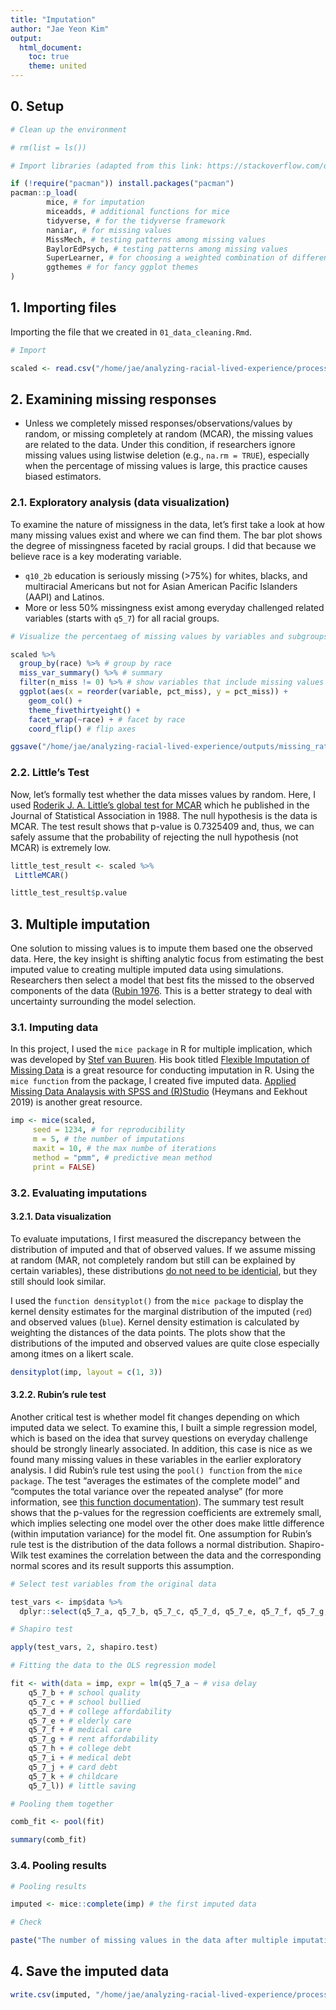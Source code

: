 ```yaml
---
title: "Imputation"
author: "Jae Yeon Kim"
output:
  html_document: 
    toc: true
    theme: united
---
```


## 0. Setup 

```r

# Clean up the environment

# rm(list = ls())

# Import libraries (adapted from this link: https://stackoverflow.com/questions/4090169/elegant-way-to-check-for-missing-packages-and-install-them)

if (!require("pacman")) install.packages("pacman")
pacman::p_load(
        mice, # for imputation
        miceadds, # additional functions for mice
        tidyverse, # for the tidyverse framework 
        naniar, # for missing values 
        MissMech, # testing patterns among missing values 
        BaylorEdPsych, # testing patterns among missing values
        SuperLearner, # for choosing a weighted combination of different algorithms 
        ggthemes # for fancy ggplot themes
)

```

## 1. Importing files 

Importing the file that we created in `01_data_cleaning.Rmd`.

```r

# Import 

scaled <- read.csv("/home/jae/analyzing-racial-lived-experience/processed_data/scaled.csv")[,-1] # ignore the first column (=row numbers)

```

## 2. Examining missing responses

- Unless we completely missed responses/observations/values by random, or missing completely at random (MCAR), the missing values are related to the data. Under this condition, if researchers ignore missing values using listwise deletion (e.g., `na.rm = TRUE`), especially when the percentage of missing values is large, this practice causes biased estimators. 

### 2.1. Exploratory analysis (data visualization)

To examine the nature of missigness in the data, let's first take a look at how many missing values exist and where we can find them. The bar plot shows the degree of missingness faceted by racial groups. I did that because we believe race is a key moderating variable.

- `q10_2b` education is seriously missing (>75%) for whites, blacks, and multiracial Americans but not for Asian American Pacific Islanders (AAPI) and Latinos. 
- More or less 50% missingness exist among everyday challenged related variables (starts with `q5_7`) for all racial groups.

```r

# Visualize the percentaeg of missing values by variables and subgroups 

scaled %>%
  group_by(race) %>% # group by race
  miss_var_summary() %>% # summary 
  filter(n_miss != 0) %>% # show variables that include missing values
  ggplot(aes(x = reorder(variable, pct_miss), y = pct_miss)) +
    geom_col() +
    theme_fivethirtyeight() +
    facet_wrap(~race) + # facet by race 
    coord_flip() # flip axes 

ggsave("/home/jae/analyzing-racial-lived-experience/outputs/missing_rate.png")
```

### 2.2. Little's Test 

Now, let's formally test whether the data misses values by random. Here, I used [Roderik J. A. Little's global test for MCAR](https://www.tandfonline.com/doi/abs/10.1080/01621459.1988.10478722?casa_token=xXGRTDzkeB4AAAAA:Ji89bNk4Sh9VXEoEJrEl89Iv3JrH2s0onf4gfOz4TEb1rB9DAkVJUyVc7eU9LDYVuhIaxkBZ9uQS) which he published in the Journal of Statistical Association in 1988. The null hypothesis is the data is MCAR. The test result shows that p-value is 0.7325409 and, thus, we can safely assume that the probability of rejecting the null hypothesis (not MCAR) is extremely low.

```r

little_test_result <- scaled %>%
 LittleMCAR()

little_test_result$p.value

```


## 3. Multiple imputation 

One solution to missing values is to impute them based one the observed data. Here, the key insight is shifting analytic focus from estimating the best imputed value to creating multiple imputed data using simulations. Researchers then select a model that best fits the missed to the observed components of the data ([Rubin 1976](https://journals.sagepub.com/doi/pdf/10.3102/10769986002001001?casa_token=VmQAcENEd1oAAAAA:izsSioksnO9anDaSrhyDRQzi78E4tMvY_84xinVx6N1vayowbmsyBtgEU4iS-sMnf07F5ixyFbam). This is a better strategy to deal with uncertainty surrounding the model selection.

### 3.1. Imputing data 

In this project, I used the `mice package` in R for multiple implication, which was developed by [Stef van Buuren](https://stefvanbuuren.name/). His book titled [Flexible Imputation of Missing Data](https://stefvanbuuren.name/fimd/) is a great resource for conducting imputation in R. Using the `mice function` from the package, I created five imputed data. [Applied Missing Data Analaysis with SPSS and (R)Studio](https://bookdown.org/mwheymans/bookmi/) (Heymans and Eekhout 2019) is another great resource.

```r

imp <- mice(scaled,
     seed = 1234, # for reproducibility
     m = 5, # the number of imputations
     maxit = 10, # the max numbe of iterations 
     method = "pmm", # predictive mean method
     print = FALSE) 

```

### 3.2. Evaluating imputations

#### 3.2.1. Data visualization 

To evaluate imputations, I first measured the discrepancy between the distribution of imputed and that of observed values. If we assume missing at random (MAR, not completely random but still can be explained by certain variables), these distributions [do not need to be identicial](https://stefvanbuuren.name/fimd/sec-diagnostics.html), but they still should look similar.

I used the `function densityplot()` from the `mice package` to display the kernel density estimates for the marginal distribution of the imputed (`red`) and observed values (`blue`). Kernel density estimation is calculated by weighting the distances of the data points. The plots show that the distributions of the imputed and observed values are quite close especially among itmes on a likert scale. 


```r

densityplot(imp, layout = c(1, 3))

```

#### 3.2.2. Rubin's rule test 

Another critical test is whether model fit changes depending on which imputed data we select. To examine this, I built a simple regression model, which is based on the idea that survey questions on everyday challenge should be strongly linearly associated. In addition, this case is nice as we found many missing values in these variables in the earlier exploratory analysis. I did Rubin's rule test using the `pool() function` from the `mice package`. The test "averages the estimates of the complete model" and "computes the total variance over the repeated analyse" (for more information, see [this function documentation](https://rdrr.io/cran/mice/man/pool.html)). The summary test result shows that the p-values for the regression coefficients are extremely small, which implies selecting one model over the other does make little difference (within imputation variance) for the model fit. One assumption for Rubin's rule test is the distribution of the data follows a normal distribution. Shapiro-Wilk test examines the correlation between the data and the corresponding normal scores and its result supports this assumption.

```r

# Select test variables from the original data 

test_vars <- imp$data %>%
  dplyr::select(q5_7_a, q5_7_b, q5_7_c, q5_7_d, q5_7_e, q5_7_f, q5_7_g, q5_7_h, q5_7_i, q5_7_j, q5_7_k, q5_7_l)

# Shapiro test 

apply(test_vars, 2, shapiro.test)

# Fitting the data to the OLS regression model

fit <- with(data = imp, expr = lm(q5_7_a ~ # visa delay 
    q5_7_b + # school quality 
    q5_7_c + # school bullied 
    q5_7_d + # college affordability 
    q5_7_e + # elderly care 
    q5_7_f + # medical care
    q5_7_g + # rent affordability 
    q5_7_h + # college debt
    q5_7_i + # medical debt 
    q5_7_j + # card debt
    q5_7_k + # childcare 
    q5_7_l)) # little saving  

```

```r

# Pooling them together

comb_fit <- pool(fit)

summary(comb_fit)

```

### 3.4. Pooling results

```r
# Pooling results 

imputed <- mice::complete(imp) # the first imputed data

# Check 

paste("The number of missing values in the data after multiple imputation is", sum(is.na(imputed)))

```

## 4. Save the imputed data

```r

write.csv(imputed, "/home/jae/analyzing-racial-lived-experience/processed_data/imputed.csv")

```
